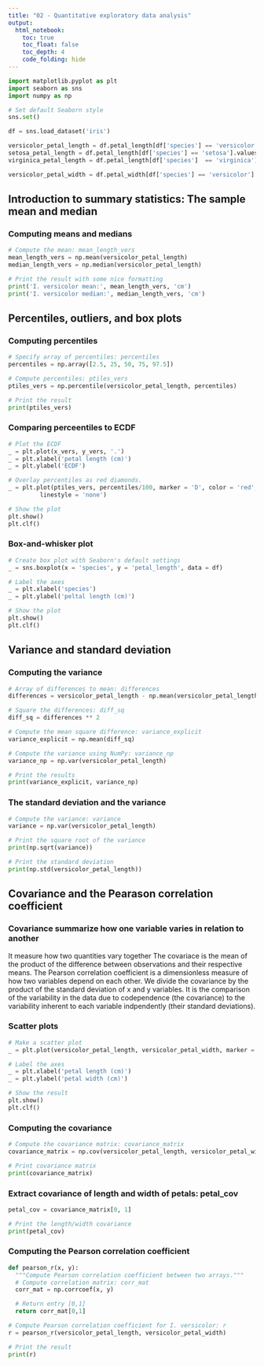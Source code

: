 ```yaml
---
title: "02 - Quantitative exploratory data analysis"
output: 
  html_notebook:
    toc: true
    toc_float: false
    toc_depth: 4
    code_folding: hide
---
```


```python
import matplotlib.pyplot as plt
import seaborn as sns
import numpy as np

# Set default Seaborn style
sns.set()

df = sns.load_dataset('iris')

versicolor_petal_length = df.petal_length[df['species'] == 'versicolor'].values
setosa_petal_length = df.petal_length[df['species'] == 'setosa'].values
virginica_petal_length = df.petal_length[df['species']  == 'virginica'].values

versicolor_petal_width = df.petal_width[df['species'] == 'versicolor'].values
```

## **Introduction to summary statistics: The sample mean and median** 

### **Computing means and medians**

```python
# Compute the mean: mean_length_vers
mean_length_vers = np.mean(versicolor_petal_length)
median_length_vers = np.median(versicolor_petal_length)

# Print the result with some nice formatting
print('I. versicolor mean:', mean_length_vers, 'cm')
print('I. versicolor median:', median_length_vers, 'cm')

```

## **Percentiles, outliers, and box plots** 

### **Computing percentiles**

```python
# Specify array of percentiles: percentiles
percentiles = np.array([2.5, 25, 50, 75, 97.5])

# Compute percentiles: ptiles_vers
ptiles_vers = np.percentile(versicolor_petal_length, percentiles)

# Print the result
print(ptiles_vers)

```

### **Comparing perceentiles to ECDF**

```python
# Plot the ECDF
_ = plt.plot(x_vers, y_vers, '.')
_ = plt.xlabel('petal length (cm)')
_ = plt.ylabel('ECDF')

# Overlay percentiles as red diamonds.
_ = plt.plot(ptiles_vers, percentiles/100, marker = 'D', color = 'red',
         linestyle = 'none')

# Show the plot
plt.show()
plt.clf()
```

### **Box-and-whisker plot**

```python
# Create box plot with Seaborn's default settings
_ = sns.boxplot(x = 'species', y = 'petal_length', data = df)

# Label the axes
_ = plt.xlabel('species')
_ = plt.ylabel('peltal length (cm)')

# Show the plot
plt.show()
plt.clf()
```

## **Variance and standard deviation** 

### **Computing the variance**

```python
# Array of differences to mean: differences
differences = versicolor_petal_length - np.mean(versicolor_petal_length)

# Square the differences: diff_sq
diff_sq = differences ** 2

# Compute the mean square difference: variance_explicit
variance_explicit = np.mean(diff_sq)

# Compute the variance using NumPy: variance_np
variance_np = np.var(versicolor_petal_length)

# Print the results
print(variance_explicit, variance_np)
```

### **The standard deviation and the variance**

```python
# Compute the variance: variance
variance = np.var(versicolor_petal_length)

# Print the square root of the variance
print(np.sqrt(variance))

# Print the standard deviation
print(np.std(versicolor_petal_length))
```

## **Covariance and the Pearason correlation coefficient** 

### **Covariance summarize how one variable varies in relation to another**

It measure how two quantities vary together
The covariace is the mean of the product of the difference between observations and their respective means.
The Pearson correlation coefficient is a dimensionless measure of how two variables depend on each other. We divide the covariance by the product of the standard deviation of x and y variables.
It is the comparison of the variability in the data due to  codependence (the covariance) to the variability inherent to  each variable indpendently (their standard deviations).

### **Scatter plots**

```python
# Make a scatter plot
_ = plt.plot(versicolor_petal_length, versicolor_petal_width, marker = '.', linestyle = 'none')

# Label the axes
_ = plt.xlabel('petal length (cm)')
_ = plt.ylabel('petal width (cm)')

# Show the result
plt.show()
plt.clf()
```

### **Computing the covariance**

```python
# Compute the covariance matrix: covariance_matrix
covariance_matrix = np.cov(versicolor_petal_length, versicolor_petal_width)

# Print covariance matrix
print(covariance_matrix)
```

### **Extract covariance of length and width of petals: petal_cov**

```python
petal_cov = covariance_matrix[0, 1]

# Print the length/width covariance
print(petal_cov)
```

### **Computing the Pearson correlation coefficient**

```python
def pearson_r(x, y):
  """Compute Pearson correlation coefficient between two arrays."""
  # Compute correlation matrix: corr_mat
  corr_mat = np.corrcoef(x, y)

  # Return entry [0,1]
  return corr_mat[0,1]

# Compute Pearson correlation coefficient for I. versicolor: r
r = pearson_r(versicolor_petal_length, versicolor_petal_width)

# Print the result
print(r)
```

